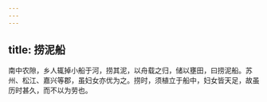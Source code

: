 ```yaml
---
---
---
```

title: 捞泥船
---



南中农隙，乡人辄掉小船于河，捞其泥，以舟载之归，储以壅田，曰捞泥船。苏州、松江、嘉兴等郡，虽妇女亦优为之。捞时，须植立于船中，妇女皆天足，故虽历时甚久，而不以为劳也。